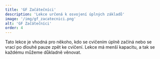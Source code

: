 ```yaml
---
title: 'GF Začátečníci'
description: 'Lekce určená k osvojení úplných základů'
image: '/img/gf_zacatecnici.png'
alt: 'GF Začátečníci'
order: 4
---
```


Tato lekce je vhodná pro někoho, kdo se cvičením úplně začíná nebo se vrací po dlouhé pauze zpět ke cvičení. Lekce má menší kapacitu, a tak se každému můžeme důkladně věnovat.
